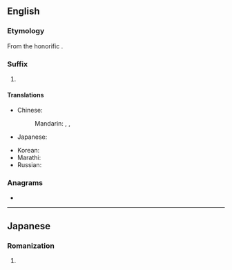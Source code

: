 ==English==

===Etymology===
From the {{bor|en|ja|-}} honorific {{m|ja|ちゃん|tr=-chan}}.

===Suffix===
{{en-suffix}}

# {{lb|en|[[anime]] and [[manga]] fandom}} {{non-gloss definition|Appended to a person's name (usually a female, child, a close friend, or an intimate) to add politeness. It is sometimes used to denote cuteness or familiarity.}}

====Translations====
{{trans-top|nominal affix indicating familiarity}}
* Chinese:
*: Mandarin: {{t+|cmn|小|tr=xiǎo-|sc=Hani}}, {{t+|cmn|醬|sc=Hani}}, {{t+|cmn|酱|tr=-jiàng|sc=Hani}}
* Japanese: {{t+|ja|ちゃん|tr=-chan}}
{{trans-mid}}
* Korean: {{t+|ko|짱}}
* Marathi: {{t|mr|-चान|tr=-cān}}
* Russian: {{t|ru|-тян}}
{{trans-bottom}}

===Anagrams===
* {{anagrams|en|a=achn|Cahn}}

----

==Japanese==

===Romanization===
{{ja-romaji}}

# {{ja-romanization of|ちゃん}}